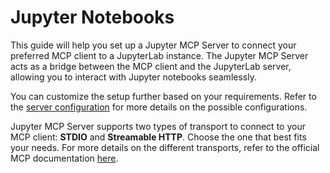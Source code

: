
# Jupyter Notebooks

This guide will help you set up a Jupyter MCP Server to connect your preferred MCP client to a JupyterLab instance.
The Jupyter MCP Server acts as a bridge between the MCP client and the JupyterLab server, allowing you to interact with Jupyter notebooks seamlessly.

You can customize the setup further based on your requirements. Refer to the [server configuration](/configure) for more details on the possible configurations.

Jupyter MCP Server supports two types of transport to connect to your MCP client: **STDIO** and **Streamable HTTP**. Choose the one that best fits your needs.
For more details on the different transports, refer to the official MCP documentation [here](https://modelcontextprotocol.io/specification/2025-06-18/basic/transports).
